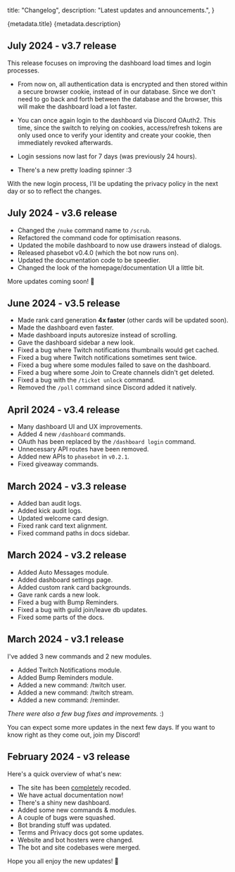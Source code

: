   title: "Changelog",
  description: "Latest updates and announcements.",
}

<Heading>
  <HeadingTitle>{metadata.title}</HeadingTitle>
  <HeadingDescription>{metadata.description}</HeadingDescription>
</Heading>

## July 2024 - v3.7 release

This release focuses on improving the dashboard load times and login processes.

* From now on, all authentication data is encrypted and then stored within a secure browser cookie, instead of in our database. Since we don't need to go back and forth between the database and the browser, this will make the dashboard load a lot faster.

* You can once again login to the dashboard via Discord OAuth2. This time, since the switch to relying on cookies, access/refresh tokens are only used once to verify your identity and create your cookie, then immediately revoked afterwards.

* Login sessions now last for 7 days (was previously 24 hours).

* There's a new pretty loading spinner :3

With the new login process, I'll be updating the privacy policy in the next day or so to reflect the changes.

## July 2024 - v3.6 release

* Changed the `/nuke` command name to `/scrub`.
* Refactored the command code for optimisation reasons.
* Updated the mobile dashboard to now use drawers instead of dialogs.
* Released phasebot v0.4.0 (which the bot now runs on).
* Updated the documentation code to be speedier.
* Changed the look of the homepage/documentation UI a little bit.

More updates coming soon! 🤍

## June 2024 - v3.5 release

* Made rank card generation **4x faster** (other cards will be updated soon).
* Made the dashboard even faster.
* Made dashboard inputs autoresize instead of scrolling.
* Gave the dashboard sidebar a new look.
* Fixed a bug where Twitch notifications thumbnails would get cached.
* Fixed a bug where Twitch notifications sometimes sent twice.
* Fixed a bug where some modules failed to save on the dashboard.
* Fixed a bug where some Join to Create channels didn't get deleted.
* Fixed a bug with the `/ticket unlock` command.
* Removed the `/poll` command since Discord added it natively.

## April 2024 - v3.4 release

* Many dashboard UI and UX improvements.
* Added 4 new `/dashboard` commands.
* OAuth has been replaced by the `/dashboard login` command.
* Unnecessary API routes have been removed.
* Added new APIs to `phasebot` in `v0.2.1`.
* Fixed giveaway commands.

## March 2024 - v3.3 release

* Added ban audit logs.
* Added kick audit logs.
* Updated welcome card design.
* Fixed rank card text alignment.
* Fixed command paths in docs sidebar.

## March 2024 - v3.2 release

* Added Auto Messages module.
* Added dashboard settings page.
* Added custom rank card backgrounds.
* Gave rank cards a new look.
* Fixed a bug with Bump Reminders.
* Fixed a bug with guild join/leave db updates.
* Fixed some parts of the docs.

## March 2024 - v3.1 release

I've added 3 new commands and 2 new modules.

* Added Twitch Notifications module.
* Added Bump Reminders module.
* Added a new command: /twitch user.
* Added a new command: /twitch stream.
* Added a new command: /reminder.

*There were also a few bug fixes and improvements.* :)

You can expect some more updates in the next few days.
If you want to know right as they come out, <Link href="/redirect/discord">join my Discord</Link>!

## February 2024 - v3 release

Here's a quick overview of what's new:

* The site has been <u>completely</u> recoded.
* We have actual documentation now!
* There's a shiny new dashboard.
* Added some new commands & modules.
* A couple of bugs were squashed.
* Bot branding stuff was updated.
* Terms and Privacy docs got some updates.
* Website and bot hosters were changed.
* The bot and site codebases were merged.

Hope you all enjoy the new updates! 🤍